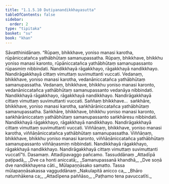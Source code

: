 ```yaml
---
title: "1.1.5.10 Dutiyanandikkhayasutta"
tableOfContents: false
sidebar:
  order: 2
type: "tipitaka"
basket: "su"
book: "khan"
---
```



<DynamicBreadcrumb />

<Division number="52" book="khan">

<Paragraph number="225" book="khan">
Sāvatthinidānaṃ. “Rūpaṃ, bhikkhave, yoniso manasi karotha, rūpāniccatañca yathābhūtaṃ samanupassatha. Rūpaṃ, bhikkhave, bhikkhu yoniso manasi karonto, rūpāniccatañca yathābhūtaṃ samanupassanto rūpasmiṃ nibbindati. Nandikkhayā rāgakkhayo, rāgakkhayā nandikkhayo. Nandirāgakkhayā cittaṃ vimuttaṃ suvimuttanti vuccati. Vedanaṃ, bhikkhave, yoniso manasi karotha, vedanāniccatañca yathābhūtaṃ samanupassatha. Vedanaṃ, bhikkhave, bhikkhu yoniso manasi karonto, vedanāniccatañca yathābhūtaṃ samanupassanto vedanāya nibbindati. Nandikkhayā rāgakkhayo, rāgakkhayā nandikkhayo. Nandirāgakkhayā cittaṃ vimuttaṃ suvimuttanti vuccati. Saññaṃ bhikkhave…  saṅkhāre, bhikkhave, yoniso manasi karotha, saṅkhārāniccatañca yathābhūtaṃ samanupassatha. Saṅkhāre, bhikkhave, bhikkhu yoniso manasi karonto, saṅkhārāniccataṃ yathābhūtaṃ samanupassanto saṅkhāresu nibbindati. Nandikkhayā rāgakkhayo, rāgakkhayā nandikkhayo. Nandirāgakkhayā cittaṃ vimuttaṃ suvimuttanti vuccati. Viññāṇaṃ, bhikkhave, yoniso manasi karotha, viññāṇāniccatañca yathābhūtaṃ samanupassatha. Viññāṇaṃ, bhikkhave, bhikkhu yoniso manasi karonto, viññāṇāniccatañca yathābhūtaṃ samanupassanto viññāṇasmiṃ nibbindati. Nandikkhayā rāgakkhayo, rāgakkhayā nandikkhayo. Nandirāgakkhayā cittaṃ vimuttaṃ suvimuttanti vuccatī”ti.

</Paragraph>
</Division>

<Paragraph number="226" type="center" book="khan">
Dasamaṃ.



</Paragraph>

<Paragraph number="227" type="center" book="khan">
Attadīpavaggo pañcamo.



</Paragraph>

<Paragraph number="228" type="center" book="khan">
Tassuddānaṃ


</Paragraph>

<Paragraph number="229" type="verses" book="khan">
_Attadīpā paṭipadā,_  
_Dve ca honti aniccatā;_  
_Samanupassanā khandhā,_  
_Dve soṇā dve nandikkhayena cāti._  


</Paragraph>

<Paragraph number="230" type="center" book="khan">
Mūlapaṇṇāsako samatto.



</Paragraph>

<Paragraph number="231" type="center" book="khan">
Tassa mūlapaṇṇāsakassa vagguddānaṃ


</Paragraph>

<Paragraph number="232" type="verses" book="khan">
_Nakulapitā anicco ca,_  
_Bhāro natumhākena ca;_  
_Attadīpena paññāso,_  
_Paṭhamo tena pavuccatīti._
</Paragraph>